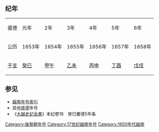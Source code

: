 {{Eranamebox|年号=盛德
|起讫时间= 1653年二月—1658年二月
|政权= [[后黎朝|后黎朝]]
|帝王= 神宗[[黎维祺|黎维祺]]
|历时= 6年
|timeline=
|说明=
}}
{{来源请求|'''盛德'''（1653年二月—1658年二月），是大越国[[后黎朝|后黎朝]]神宗[[黎维祺|黎维祺]]的复辟后第二个[[年号|年号]]，共计6年。[[鄭主|鄭主]]兼大元帥總國政為文祖清都王[[鄭梉|鄭梉]]、弘祖西定王[[鄭柞|鄭柞]]。}}

==纪年==

{| class="wikitable" style="background-color:#ffffff;text-align:center"
|- style="background-color:#cccccc;font-weight:bold"
|盛德||元年||2年||3年||4年||5年||6年
|- 
|公历||1653年||1654年||1655年||1656年||1657年||1658年
|- 
|[[干支|干支]]||[[癸巳|癸巳]]||[[甲午|甲午]]||[[乙未|乙未]]||[[丙申|丙申]]||[[丁酉|丁酉]]||[[戊戌|戊戌]]
|}

==参见==
*[[越南年号索引|越南年号索引]]
*其他[[盛德|盛德]]年号
*《[[大越史記全書|大越史記全書]]》本纪卷18　癸巳慶德5年条

{{年号|[[慶德|慶德]]|[[越南年号索引|越南后黎朝年号]]|[[永寿_(越南)|永寿]]}}
{{越南年號}}
[[Category:後黎朝年号|Category:後黎朝年号]]
[[Category:17世纪越南年号|Category:17世纪越南年号]]
[[Category:1650年代越南|Category:1650年代越南]]